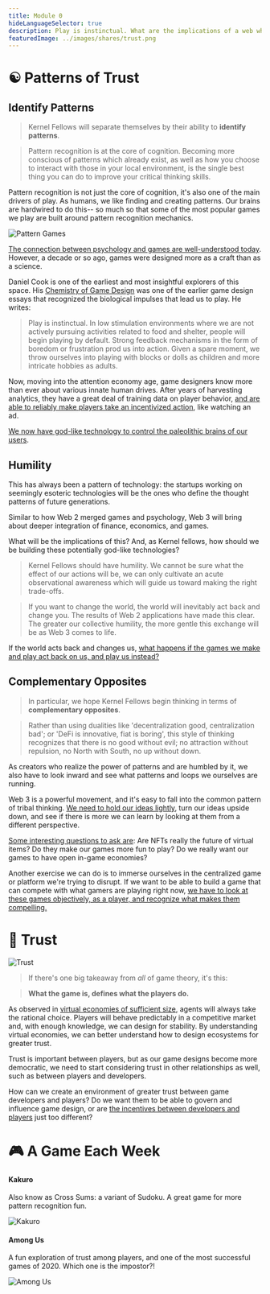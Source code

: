```yaml
---
title: Module 0
hideLanguageSelector: true
description: Play is instinctual. What are the implications of a web which integrates more deeply finance, economics, and games?
featuredImage: ../images/shares/trust.png
---
```


# ☯ Patterns of Trust

## Identify Patterns

> Kernel Fellows will separate themselves by their ability to **identify patterns**.

> Pattern recognition is at the core of cognition. Becoming more conscious of patterns which already exist, as well as how you choose to interact with those in your local environment, is the single best thing you can do to improve your critical thinking skills.

Pattern recognition is not just the core of cognition, it's also one of the main drivers of play. As humans, we like finding and creating patterns. Our brains are hardwired to do this-- so much so that some of the most popular games we play are built around pattern recognition mechanics.

![Pattern Games](/images/gaming-img/patterngames.png)

[The connection between psychology and games are well-understood today](/track-gaming/module-0/crafted/#engines-of-play). However, a decade or so ago, games were designed more as a craft than as a science.

Daniel Cook is one of the earliest and most insightful explorers of this space. His [Chemistry of Game Design](/track-gaming/module-0/crafted/#chemistry-of-game-design) was one of the earlier game design essays that recognized the biological impulses that lead us to play. He writes:

> Play is instinctual. In low stimulation environments where we are not actively pursuing activities related to food and shelter, people will begin playing by default. Strong feedback mechanisms in the form of boredom or frustration prod us into action. Given a spare moment, we throw ourselves into playing with blocks or dolls as children and more intricate hobbies as adults.

Now, moving into the attention economy age, game designers know more than ever about various innate human drives. After years of harvesting analytics, they have a great deal of training data on player behavior, [and are able to reliably make players take an incentivized action](/track-gaming/module-0/curated/#deconstructor-of-fun), like watching an ad.

[We now have god-like technology to control the paleolithic brains of our users](/track-gaming/module-0/curated/#two-millon-years-in-two-hours-a-conversation-with-yuval-noah-harari).

## Humility

This has always been a pattern of technology: the startups working on seemingly esoteric technologies will be the ones who define the thought patterns of future generations.

Similar to how Web 2 merged games and psychology, Web 3 will bring about deeper integration of finance, economics, and games. 

What will be the implications of this? And, as Kernel fellows, how should we be building these potentially god-like technologies?

> Kernel Fellows should have humility. We cannot be sure what the effect of our actions will be, we can only cultivate an acute observational awareness which will guide us toward making the right trade-offs.

> If you want to change the world, the world will inevitably act back and change you. The results of Web 2 applications have made this clear. The greater our collective humility, the more gentle this exchange will be as Web 3 comes to life.

If the world acts back and changes us, [what happens if the games we make and play act back on us, and play us instead?](/track-gaming/module-0/curated/#a-game-designers-analysis-of-qanon)

## Complementary Opposites

> In particular, we hope Kernel Fellows begin thinking in terms of **complementary opposites**.

> Rather than using dualities like 'decentralization good, centralization bad'; or 'DeFi is innovative, fiat is boring', this style of thinking recognizes that there is no good without evil; no attraction without repulsion, no North with South, no up without down.

As creators who realize the power of patterns and are humbled by it, we also have to look inward and see what patterns and loops we ourselves are running. 

Web 3 is a powerful movement, and it's easy to fall into the common pattern of tribal thinking. [We need to hold our ideas lightly](/track-gaming/module-0/curated/#a-theory-of-everything), turn our ideas upside down, and see if there is more we can learn by looking at them from a different perspective.

[Some interesting questions to ask are](/track-gaming/module-0/crafted/#stuffed-blocks): Are NFTs really the future of virtual items? Do they make our games more fun to play? Do we really want our games to have open in-game economies? 

Another exercise we can do is to immerse ourselves in the centralized game or platform we're trying to disrupt. If we want to be able to build a game that can compete with what gamers are playing right now, [we have to look at these games objectively, as a player, and recognize what makes them compelling.](/track-gaming/module-0/crafted/#web-3-game-counterparts)


# 🤺 Trust

![Trust](/images/gaming-img/trust.png)

> If there's one big takeaway from *all* of game theory, it's this:

> **What the game is, defines what the players do.**

As observed in [virtual economies of sufficient size](/track-gaming/module-0/curated/#virtual-economies-design-and-analysis), agents will always take the rational choice. Players will behave predictably in a competitive market and, with enough knowledge, we can design for stability. By understanding virtual economies, we can better understand how to design ecosystems for greater trust.

Trust is important between players, but as our game designs become more democratic, we need to start considering trust in other relationships as well, such as between players and developers.

How can we create an environment of greater trust between game developers and players? Do we want them to be able to govern and influence game design, or are [the incentives between developers and players](/track-gaming/module-0/crafted/#ttvdrandoks-review-of-eve-online) just too different?

# 🎮 A Game Each Week

<List>

<Link to="https://play.google.com/store/apps/details?id=com.pinkpointer.kakuro">

#### Kakuro

Also know as Cross Sums: a variant of Sudoku. A great game for more pattern recognition fun.

<Aligner center>
<Image src="/images/gaming-img/kakuro.png" alt="Kakuro" />
</Aligner>

</Link>

<Link to="https://play.google.com/store/apps/details?id=com.innersloth.spacemafia&hl=en&gl=US">

#### Among Us

A fun exploration of trust among players, and one of the most successful games of 2020. Which one is the impostor?!

<Image src="/images/gaming-img/amongus.png" alt="Among Us" />

</Link>

</List>